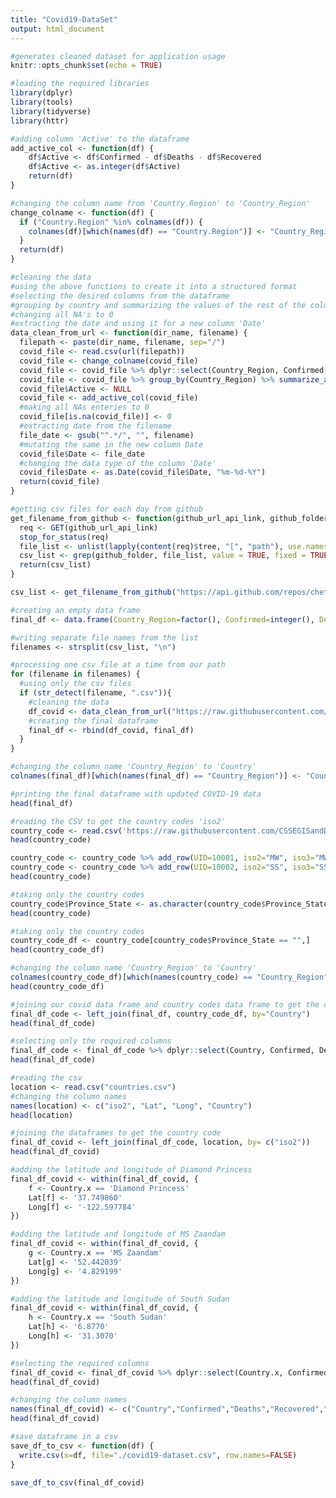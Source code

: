 ```yaml
---
title: "Covid19-DataSet"
output: html_document
---
```


```r
#generates cleaned dataset for application usage
knitr::opts_chunk$set(echo = TRUE)
```


```r
#loading the required libraries
library(dplyr)
library(tools)
library(tidyverse)
library(httr)
```


```r
#adding column 'Active' to the dataframe
add_active_col <- function(df) {
    df$Active <- df$Confirmed - df$Deaths - df$Recovered
    df$Active <- as.integer(df$Active)
    return(df)
}
```


```r
#changing the column name from 'Country.Region' to 'Country_Region'
change_colname <- function(df) {
  if ("Country.Region" %in% colnames(df)) {
    colnames(df)[which(names(df) == "Country.Region")] <- "Country_Region" 
  }
  return(df)
}
```


```r
#cleaning the data
#using the above functions to create it into a structured format
#selecting the desired columns from the dataframe
#grouping by country and summarizing the values of the rest of the columns
#changing all NA's to 0
#extracting the date and using it for a new column 'Date'
data_clean_from_url <- function(dir_name, filename) {
  filepath <- paste(dir_name, filename, sep="/")
  covid_file <- read.csv(url(filepath))
  covid_file <- change_colname(covid_file)
  covid_file <- covid_file %>% dplyr::select(Country_Region, Confirmed, Deaths, Recovered)
  covid_file <- covid_file %>% group_by(Country_Region) %>% summarize_all(sum)
  covid_file$Active <- NULL
  covid_file <- add_active_col(covid_file)
  #making all NAs enteries to 0
  covid_file[is.na(covid_file)] <- 0
  #extracting date from the filename
  file_date <- gsub("^.*/", "", filename)
  #mutating the same in the new column Date
  covid_file$Date <- file_date
  #changing the data type of the column 'Date'
  covid_file$Date <- as.Date(covid_file$Date, "%m-%d-%Y")
  return(covid_file)
}
```


```r
#getting csv files for each day from github
get_filename_from_github <- function(github_url_api_link, github_folder) {
  req <- GET(github_url_api_link)
  stop_for_status(req)
  file_list <- unlist(lapply(content(req)$tree, "[", "path"), use.names = F)
  csv_list <- grep(github_folder, file_list, value = TRUE, fixed = TRUE)
  return(csv_list)
}

csv_list <- get_filename_from_github("https://api.github.com/repos/chetnakhanna16/COVID-19/git/trees/master?recursive=1", "csse_covid_19_data/csse_covid_19_daily_reports/")
```

```r
#creating an empty data frame 
final_df <- data.frame(Country_Region=factor(), Confirmed=integer(), Deaths=integer(), Recovered=integer(), Active=integer())

#writing separate file names from the list
filenames <- strsplit(csv_list, "\n")

#processing one csv file at a time from our path
for (filename in filenames) {
  #using only the csv files
  if (str_detect(filename, ".csv")){
    #cleaning the data
    df_covid <- data_clean_from_url("https://raw.githubusercontent.com/chetnakhanna16/COVID-19/master", filename)
    #creating the final dataframe
    final_df <- rbind(df_covid, final_df)
  }
}

#changing the column name 'Country_Region' to 'Country'
colnames(final_df)[which(names(final_df) == "Country_Region")] <- "Country" 

#printing the final dataframe with updated COVID-19 data 
head(final_df)
```


```r
#reading the CSV to get the country codes 'iso2'
country_code <- read.csv('https://raw.githubusercontent.com/CSSEGISandData/COVID-19/master/csse_covid_19_data/UID_ISO_FIPS_LookUp_Table.csv')
head(country_code)
```

```r
country_code <- country_code %>% add_row(UID=10001, iso2="MW", iso3="MW", code3=10001, FIPS=NA, Admin2="", Province_State="", Country_Region="Malawi", Lat=-13.254308, Long_=34.301525, Combined_Key="Malawi")
country_code <- country_code %>% add_row(UID=10002, iso2="SS", iso3="SS", code3=10002, FIPS=NA, Admin2="", Province_State="", Country_Region="South Sudan", Lat=6.8770, Long_=31.3070, Combined_Key="South Sudan")
head(country_code)
```

```r
#taking only the country codes
country_code$Province_State <- as.character(country_code$Province_State)
head(country_code)
```

```r
#taking only the country codes
country_code_df <- country_code[country_code$Province_State == "",]
head(country_code_df)
```

```r
#changing the column name 'Country_Region' to 'Country'
colnames(country_code_df)[which(names(country_code) == "Country_Region")] <- "Country" 
head(country_code_df)
```

```r
#joining our covid data frame and country codes data frame to get the codes for each country 
final_df_code <- left_join(final_df, country_code_df, by="Country")
head(final_df_code)
```

```r
#selecting only the required columns
final_df_code <- final_df_code %>% dplyr::select(Country, Confirmed, Deaths, Recovered, Active, Date, iso2)
head(final_df_code)
```

```r
#reading the csv
location <- read.csv("countries.csv")
#changing the column names
names(location) <- c("iso2", "Lat", "Long", "Country")
head(location)
```

```r
#joining the dataframes to get the country code
final_df_covid <- left_join(final_df_code, location, by= c("iso2"))
head(final_df_covid)
```

```r
#adding the latitude and longitude of Diamond Princess
final_df_covid <- within(final_df_covid, {
    f <- Country.x == 'Diamond Princess'
    Lat[f] <- '37.749860'
    Long[f] <- '-122.597784'
})
```

```r
#adding the latitude and longitude of MS Zaandam
final_df_covid <- within(final_df_covid, {
    g <- Country.x == 'MS Zaandam'
    Lat[g] <- '52.442039'
    Long[g] <- '4.829199'
})
```

```r
#adding the latitude and longitude of South Sudan
final_df_covid <- within(final_df_covid, {
    h <- Country.x == 'South Sudan'
    Lat[h] <- '6.8770'
    Long[h] <- '31.3070'
})
```

```r
#selecting the required columns
final_df_covid <- final_df_covid %>% dplyr::select(Country.x, Confirmed, Deaths, Recovered, Active, Date, Lat, Long)
head(final_df_covid)
```

```r
#changing the column names
names(final_df_covid) <- c("Country","Confirmed","Deaths","Recovered","Active","Date","Lat","Long")
head(final_df_covid)
```

```r
#save dataframe in a csv
save_df_to_csv <- function(df) {
  write.csv(x=df, file="./covid19-dataset.csv", row.names=FALSE)
}

save_df_to_csv(final_df_covid)
```

